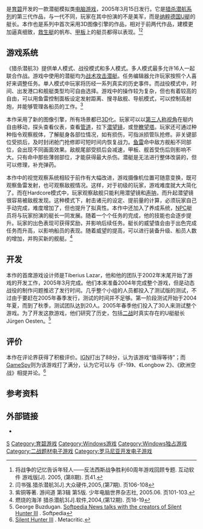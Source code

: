{{NoteTA
| G1=Games
}}
{{Infobox video game
|title = 猎杀潜航III
|english = Silent Hunter III
|image = 
|developer = [[育碧罗马尼亚|育碧罗马尼亚]]
|publisher = [[育碧|育碧]]
|designer = 
|engine = 
|released = {{vgrelease|NA|2005年3月15日|EU|2005年3月18日}}
|genre = [[潜艇模拟|潜艇模拟]]
|modes = 单人游戏、多人游戏
|platforms = [[Windows|Windows]]
}}
{{Vgname|猎杀潜航III|en=Silent Hunter III}}是[[育碧|育碧]]开发的一款潜艇模拟类[[电脑游戏|电脑游戏]]，2005年3月15日发行。它是[[猎杀潜航系列|猎杀潜航系列]]的第三代作品，与一代不同，玩家在其中扮演的不是美军，而是[[纳粹德国|纳粹德国]][[U艇|U艇]]的艇长。本作也是系列中首次采用3D图像引擎的作品，相对于前两代作品，建模更加逼真细致，[[救生艇|救生艇]]的帆布、[[甲板|甲板]]上的艇员都得以表现。<ref>将战争的记忆告诉年轻人——反法西斯战争胜利60周年游戏回顾专题. 互动软件 游戏版[J]. 2005, (第8期). 页41.</ref><ref>闫书强.猎杀潜航3[J].大众硬件,2005,(第7期). 页106-108</ref>

==游戏系统==
《猎杀潜航3》提供单人模式、战役模式和多人模式。多人模式最多允许16人一起联合作战。游戏中使用的潜艇均为[[战术攻击潜艇|战术攻击潜艇]]。任务编辑器允许玩家按照个人喜好来调整任务。单人模式中玩家将历经一系列真实的历史事件。而战役模式中，时间、出发港口和舰艇类型均可自由选择。游戏中的操作较为复杂，但也有着较高的自由，可以用鱼雷控制面板设定发射距离、搜寻敌舰、导航模式，可以控制高射炮，并能够管理各船员的工作。<ref>紫铜等著. 游间道 第3辑 第5版. 少年电脑世界杂志社, 2005.06. 页101-103.</ref>

本作采用了新的图像引擎，所有场景都已[[3D|3D]]化。玩家可以以[[第三人称视角|第三人称视角]]在艇内自由移动，探头查看仪表，查看[[管道|管道]]，拉下[[潜望镜|潜望镜]]，或登[[瞭望塔|瞭望塔]]。玩家还可通过种种指令观察舰体，了解艇身各部位情况，如有损伤，可指派损管队抢修。非关键部位受损后，及时封闭舱门抢修即可短时间内恢复战力。[[鱼雷|鱼雷]]命中敌方舰船不同部位，会出现不同画面效果。敌舰尾部受损后会减速，甲板、舰首受伤后则影响不大。只有命中那些薄弱部位，才能获得最大杀伤。潜艇是无法进行整体改装的，但可以修理，补充弹药。

本作中的视觉观察系统相较于前作有大幅改进，游戏摄像机位置可随意变换，既可观察鱼雷发射，也可观察敌舰情况。这样，对于初级的玩家，游戏难度就大大简化了。而在Hardcore模式中，玩家观察敌舰只能利用潜望镜和[[声呐|声呐]]，而升起潜望镜很容易被敌舰发现。这种模式下，射击诸元的设定、提前量的计算，必须玩家自己手动完成，难度增加了，但也提升了拟真性。本作中还加入了养成系统，[[NPC|NPC]]艇员将与玩家扮演的艇长一同发展。随着一个个任务的完成，他的技能也会逐步提升。玩家的出色表现可获得奖励，并影响后续任务。艇长的威望值会由于出色完成任务而升高，以影响船员的表现。随着威望的提高，可以进行装备升级、船员人数的增加，并购买新的舰艇。<ref>燃烧的海洋 猎杀潜航3[J].软件,2004,(第12期). 页18-19</ref>

==开发==
本作的首席游戏设计师是Tiberius Lazar，他和他的团队于2002年末尾开始了游戏的开发工作，2005年3月完成。他们本来准备2004年完成整个游戏，但是动态战役的制作问题推迟了发行时间。几乎整个小组的人员都投入了测试版的测试，不过由于要赶在2005年春季发行，测试的时间并不足够。第一阶段测试开始于2004年夏，而到了秋季，测试团队达到20人。2005年春季他们投入了30人来测试整个游戏。为了开发这款游戏，他们研究了历史，包括[[二战|二战]]时真实存在的U艇艇长Jürgen Oesten。<ref>George Buzdugan. [http://news.softpedia.com/news/Softpedia-News-talks-with-the-creators-of-Silent-Hunter-III-2142.shtml Softpedia News talks with the creators of Silent Hunter III] {{Wayback|url=http://news.softpedia.com/news/Softpedia-News-talks-with-the-creators-of-Silent-Hunter-III-2142.shtml |date=20091008025255 }}. Softpedia</ref>

==评价==
本作在评论界获得了积极评价。[[IGN|IGN]]打出了88分，认为该游戏“值得等待”；而[[GameSpy|GameSpy]]则为该游戏打了满分，认为它可以与《F-19》、《Longbow 2》、《欧洲空战》相提并论。<ref>[http://www.metacritic.com/game/pc/silent-hunter-iii/critic-reviews Silent Hunter III] {{Wayback|url=http://www.metacritic.com/game/pc/silent-hunter-iii/critic-reviews |date=20200929052149 }}. Metacritic.</ref>

==参考资料==
{{reflist}}

== 外部链接 ==
* {{Official|http://www.silenthunteriii.com/}}{{en}}

{{猎杀潜航系列}}

{{DEFAULTSORT:Silent Hunter III}}
[[Category:2005年电子游戏|S]]
[[Category:育碧游戏|Category:育碧游戏]]
[[Category:Windows游戏|Category:Windows游戏]]
[[Category:Windows独占游戏|Category:Windows独占游戏]]
[[Category:二战题材电子游戏|Category:二战题材电子游戏]]
[[Category:罗马尼亚开发电子游戏|Category:罗马尼亚开发电子游戏]]